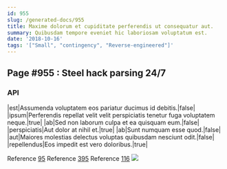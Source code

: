 ```yaml
---
id: 955
slug: /generated-docs/955
title: Maxime dolorum et cupiditate perferendis ut consequatur aut.
summary: Quibusdam tempore eveniet hic laboriosam voluptatum est.
date: '2018-10-16'
tags: '["Small", "contingency", "Reverse-engineered"]'
---
```


## Page #955 : Steel hack parsing 24/7
### API

|est|Assumenda voluptatem eos pariatur ducimus id debitis.|false|
|ipsum|Perferendis repellat velit velit perspiciatis tenetur fuga voluptatem neque.|true|
|ab|Sed non laborum culpa et ea quisquam eum.|false|
|perspiciatis|Aut dolor at nihil et.|true|
|ab|Sunt numquam esse quod.|false|
|aut|Maiores molestias delectus voluptas quibusdam nesciunt odit.|false|
|repellendus|Eos impedit est vero doloribus.|true|

Reference [95](/generated-docs/95)
Reference [395](/generated-docs/395)
Reference [116](/generated-docs/116)
![](/assets/cats-3.jpg)

<Partial2 />



